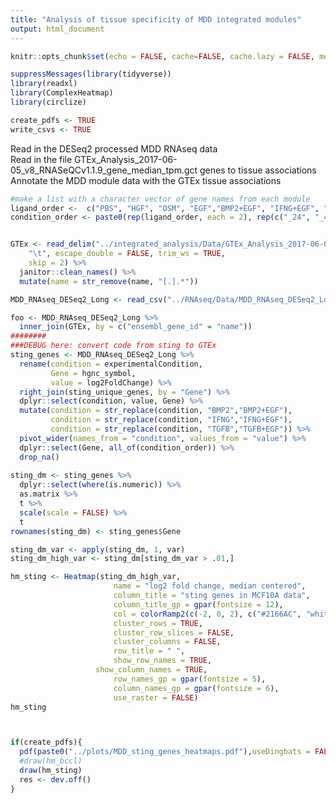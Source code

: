 ```yaml
---
title: "Analysis of tissue specificity of MDD integrated modules"
output: html_document
---
```


```r
knitr::opts_chunk$set(echo = FALSE, cache=FALSE, cache.lazy = FALSE, message=FALSE, warning = FALSE, fig.height=10, fig.width=12)

suppressMessages(library(tidyverse))
library(readxl)
library(ComplexHeatmap)
library(circlize)

create_pdfs <- TRUE
write_csvs <- TRUE

```

Read in the DESeq2 processed MDD RNAseq data   
Read in the file GTEx_Analysis_2017-06-05_v8_RNASeQCv1.1.9_gene_median_tpm.gct genes to tissue associations     
Annotate the MDD module data with the GTEx tissue associations  
 

```r

#make a list with a character vector of gene names from each module
ligand_order <-  c("PBS", "HGF", "OSM", "EGF","BMP2+EGF", "IFNG+EGF", "TGFB+EGF")
condition_order <- paste0(rep(ligand_order, each = 2), rep(c("_24", "_48"), times = length(ligand_order)))


GTEx <- read_delim("../integrated_analysis/Data/GTEx_Analysis_2017-06-05_v8_RNASeQCv1.1.9_gene_median_tpm.gct", 
    "\t", escape_double = FALSE, trim_ws = TRUE, 
    skip = 2) %>%
  janitor::clean_names() %>%
  mutate(name = str_remove(name, "[.].*"))

MDD_RNAseq_DESeq2_Long <- read_csv("../RNAseq/Data/MDD_RNAseq_DESeq2_Long.csv")

foo <- MDD_RNAseq_DESeq2_Long %>%
  inner_join(GTEx, by = c("ensembl_gene_id" = "name"))
########
###DEBUG here: convert code from sting to GTEx
sting_genes <- MDD_RNAseq_DESeq2_Long %>%
  rename(condition = experimentalCondition,
         Gene = hgnc_symbol,
         value = log2FoldChange) %>%
  right_join(sting_unique_genes, by = "Gene") %>%
  dplyr::select(condition, value, Gene) %>%
  mutate(condition = str_replace(condition, "BMP2","BMP2+EGF"),
         condition = str_replace(condition, "IFNG","IFNG+EGF"),
         condition = str_replace(condition, "TGFB","TGFB+EGF")) %>%
  pivot_wider(names_from = "condition", values_from = "value") %>%
  dplyr::select(Gene, all_of(condition_order)) %>%
  drop_na()
 
sting_dm <- sting_genes %>%
  dplyr::select(where(is.numeric)) %>%
  as.matrix %>%
  t %>%
  scale(scale = FALSE) %>%
  t
rownames(sting_dm) <- sting_genes$Gene

sting_dm_var <- apply(sting_dm, 1, var)
sting_dm_high_var <- sting_dm[sting_dm_var > .01,]

```

```r

hm_sting <- Heatmap(sting_dm_high_var,
                       name = "log2 fold change, median centered",
                       column_title = "sting genes in MCF10A data",
                       column_title_gp = gpar(fontsize = 12),
                       col = colorRamp2(c(-2, 0, 2), c("#2166AC", "white", "#B2182B")),
                       cluster_rows = TRUE,
                       cluster_row_slices = FALSE,
                       cluster_columns = FALSE,
                       row_title = " ",
                       show_row_names = TRUE,
                   show_column_names = TRUE,
                       row_names_gp = gpar(fontsize = 5),
                       column_names_gp = gpar(fontsize = 6),
                       use_raster = FALSE)
hm_sting



if(create_pdfs){
  pdf(paste0("../plots/MDD_sting_genes_heatmaps.pdf"),useDingbats = FALSE)
  #draw(hm_bccl)
  draw(hm_sting)
  res <- dev.off()
}
```


